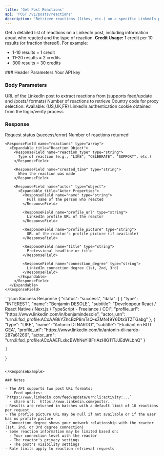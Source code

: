 ```yaml
---
title: 'Get Post Reactions'
api: 'POST /v1/posts/reactions'
description: 'Retrieve reactions (likes, etc.) on a specific LinkedIn post'
---
```


Get a detailed list of reactions on a LinkedIn post, including information about who reacted and the type of reaction.
<Note>
  **Credit Usage:** 1 credit per 10 results (or fraction thereof). For example:
  - 1-10 results = 1 credit
  - 11-20 results = 2 credits
  - 300 results = 30 credits
</Note>
### Header Parameters

<ParamField header="x-api-key" type="string" required>
  Your API key
</ParamField>

### Body Parameters

<ParamField body="post_url" type="string" required>
  URL of the LinkedIn post to extract reactions from (supports feed/update and /posts/ formats)
</ParamField>

<ParamField body="total_results" type="integer" default="10">
  Number of reactions to retrieve
</ParamField>

<ParamField body="country" type="string" default="FR">
  Country code for proxy selection. Available: (US,UK,FR)
</ParamField>

<ParamField body="login_cookie" type="string" required>
  LinkedIn authentication cookie obtained from the login/verify process
</ParamField>

### Response

<ResponseField name="status" type="string">
  Request status (success/error)
</ResponseField>

<ResponseField name="data" type="object">
  <Expandable title="Properties">
    <ResponseField name="total_reactions" type="integer">
      Number of reactions returned
    </ResponseField>

    <ResponseField name="reactions" type="array">
      <Expandable title="Reaction Object">
        <ResponseField name="reaction_type" type="string">
          Type of reaction (e.g., "LIKE", "CELEBRATE", "SUPPORT", etc.)
        </ResponseField>

        <ResponseField name="created_time" type="string">
          When the reaction was made
        </ResponseField>

        <ResponseField name="actor" type="object">
          <Expandable title="Actor Properties">
            <ResponseField name="name" type="string">
              Full name of the person who reacted
            </ResponseField>

            <ResponseField name="profile_url" type="string">
              LinkedIn profile URL of the reactor
            </ResponseField>

            <ResponseField name="profile_picture" type="string">
              URL of the reactor's profile picture (if available)
            </ResponseField>

            <ResponseField name="title" type="string">
              Professional headline or title
            </ResponseField>

            <ResponseField name="connection_degree" type="string">
              LinkedIn connection degree (1st, 2nd, 3rd)
            </ResponseField>
          </Expandable>
        </ResponseField>
      </Expandable>
    </ResponseField>
  </Expandable>
</ResponseField>

<ResponseExample>
```json Success Response
{
  "status": "success",
  "data": [
    {
      "type": "INTEREST",
      "name": "Benjamin DESOLE",
      "subtitle": "Developpeur React / React Native / Next.js / TypeScript - Freelance / CDI",
      "profile_url": "https://www.linkedin.com/in/benjamindesole",
      "actor_urn": "urn:li:fsd_profile:ACoAABkYZhcBzP8mTsQ-sZMN49Y6DtxSTZTGabg"
    },
    {
      "type": "LIKE",
      "name": "Antonin DI NARDO",
      "subtitle": "Etudiant en BUT GEA",
      "profile_url": "https://www.linkedin.com/in/antonin-di-nardo-287a61266",
      "actor_urn": "urn:li:fsd_profile:ACoAAEFLxkcBWhNeYI8FrIAzHIG11TJJEdWLbhQ"
    }
      
    ]
  }

```

</ResponseExample>

### Notes

- The API supports two post URL formats:
  - Feed updates: `https://www.linkedin.com/feed/update/urn:li:activity:...`
  - share url: `https://www.linkedin.com/posts/..`
- Results are returned in batches with a default limit of 10 reactions per request
- The profile picture URL may be null if not available or if the user has no profile picture
- Connection degree shows your network relationship with the reactor (1st, 2nd, or 3rd degree connection)
- Some reaction information may be limited based on:
  - Your connection level with the reactor
  - The reactor's privacy settings
  - The post's visibility settings
- Rate limits apply to reaction retrieval requests

